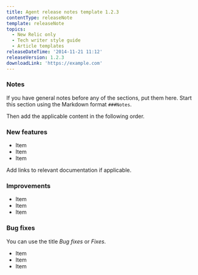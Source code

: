 ```yaml
---
title: Agent release notes template 1.2.3
contentType: releaseNote
template: releaseNote
topics:
  - New Relic only
  - Tech writer style guide
  - Article templates
releaseDateTime: '2014-11-21 11:12'
releaseVersion: 1.2.3
downloadLink: 'https://example.com'
---
```


### Notes

If you have general notes before any of the sections, put them here. Start this section using the Markdown format `###Notes`.

Then add the applicable content in the following order.

### New features

* Item
* Item
* Item

Add links to relevant documentation if applicable.

### Improvements

* Item
* Item
* Item

### Bug fixes

You can use the title _Bug fixes_ or _Fixes_.

* Item
* Item
* Item
